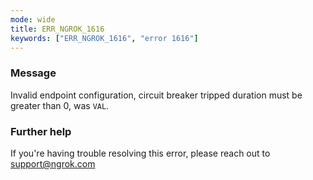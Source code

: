 ```yaml
---
mode: wide
title: ERR_NGROK_1616
keywords: ["ERR_NGROK_1616", "error 1616"]
---
```



### Message

Invalid endpoint configuration, circuit breaker tripped duration must be greater than 0, was `VAL`.

<ErrorDetails />

### Further help

If you're having trouble resolving this error, please reach out to [support@ngrok.com](mailto:support@ngrok.com?subject=Help%20with%20ERR_NGROK_1616)
